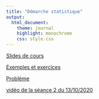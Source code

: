 ```yaml
---
title: "Démarche statistique"
output:
  html_document:
    theme: journal
    highlight: monochrome
    css: style.css
---
```


[Slides de cours](http://masedki.github.io/enseignements/pdfs/ds.pdf)

[Exemples et exercices](http://masedki.github.io/enseignements/pdfs/notes_ds.pdf)

[Problème](http://masedki.github.io/enseignements/ds_pb.html) 

<!-- [Correction du problème](http://masedki.github.io/enseignements/pdfs/corr_pb_ds.pdf)  -->

[vidéo de la séance 2 du 13/10/2020](https://youtu.be/hHuu7UPAFho)

<!-- [Devoir 2019-2020](http://masedki.github.io/enseignements/pdfs/dev1920.pdf)  -->
<!-- [Référence](http://masedki.github.io/enseignements/pdfs/UrnModel_StatMed.pdf)  -->
<!-- [article 1985](http://masedki.github.io/enseignements/pdfs/article1985.pdf) [article 1986](http://masedki.github.io/enseignements/pdfs/article1986.pdf) [article 1989](http://masedki.github.io/enseignements/pdfs/article1989.pdf) [article 1995](http://masedki.github.io/enseignements/pdfs/article1995.pdf) -->

<!-- [Quelques indications pour amorcer la partie A du devoir](http://masedki.github.io/enseignements/pdfs/indications.pdf) -->

